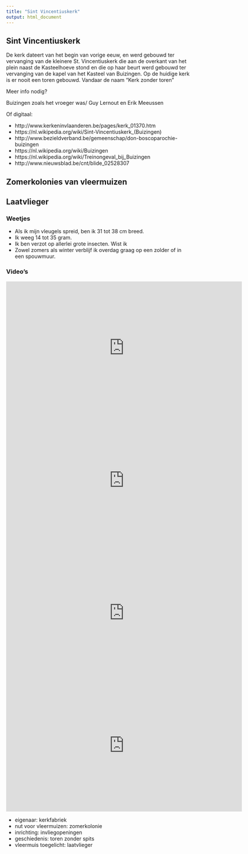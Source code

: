 ```yaml
---
title: "Sint Vincentiuskerk"
output: html_document
---
```


## Sint Vincentiuskerk

De kerk dateert van het begin van vorige eeuw, en werd gebouwd ter vervanging van de kleinere St. Vincentiuskerk die aan de overkant van het plein naast de Kasteelhoeve stond en die op haar beurt werd gebouwd ter vervanging van de kapel van het Kasteel van Buizingen.
Op de huidige kerk is er nooit een toren gebouwd. Vandaar de naam “Kerk zonder toren”

Meer info nodig?

Buizingen zoals het vroeger was/ Guy Lernout en Erik Meeussen

Of  digitaal:

- http://www.kerkeninvlaanderen.be/pages/kerk_01370.htm
- https://nl.wikipedia.org/wiki/Sint-Vincentiuskerk_(Buizingen)
- http://www.bezieldverband.be/gemeenschap/don-boscoparochie-buizingen
- https://nl.wikipedia.org/wiki/Buizingen
- https://nl.wikipedia.org/wiki/Treinongeval_bij_Buizingen
- http://www.nieuwsblad.be/cnt/blide_02528307


## Zomerkolonies van vleermuizen

## Laatvlieger

### Weetjes

- Als ik mijn vleugels spreid, ben ik 31 tot 38 cm breed.
- Ik weeg 14 tot 35 gram.
- Ik ben verzot op allerlei grote insecten. Wist ik 
- Zowel zomers als winter verblijf ik overdag graag op een zolder of in een spouwmuur.

### Video's

<iframe width="640" height="360" src="https://www.youtube-nocookie.com/embed/suEs0KzJUcI?rel=0&amp;showinfo=0" frameborder="0" allowfullscreen></iframe>

<iframe width="640" height="360" src="https://www.youtube-nocookie.com/embed/7paEX5d-TqA?rel=0&amp;showinfo=0" frameborder="0" allowfullscreen></iframe>

<iframe width="640" height="360" src="https://www.youtube-nocookie.com/embed/nVOv80yFD1o?rel=0&amp;showinfo=0" frameborder="0" allowfullscreen></iframe>

<iframe width="640" height="360" src="https://www.youtube-nocookie.com/embed/-e9IQGQVfG4?rel=0&amp;showinfo=0" frameborder="0" allowfullscreen></iframe>




- eigenaar: kerkfabriek
- nut voor vleermuizen: zomerkolonie
- inrichting: invliegopeningen
- geschiedenis: toren zonder spits
- vleermuis toegelicht: laatvlieger

